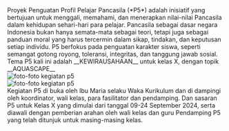 <div className="text-justify">
  Proyek Penguatan Profil Pelajar Pancasila (*P5*) adalah inisiatif yang
  bertujuan untuk menggali, memahami, dan menerapkan nilai-nilai Pancasila dalam
  kehidupan sehari-hari para pelajar. Pancasila sebagai dasar negara Indonesia
  bukan hanya semata-mata sebagai teori, tetapi juga sebagai panduan moral yang
  harus tercermin dalam sikap, tindakan, dan keputusan setiap individu. P5
  berfokus pada penguatan karakter siswa, seperti semangat gotong royong,
  toleransi, integritas, dan tanggung jawab sosial. Tema P5 kali ini adalah
  __KEWIRAUSAHAAN__ untuk kelas X, dengan topik __AQUASCAPE__
</div>

<div className="flex justify-center">
  <img src="/p5_2.jpeg" alt="foto-foto kegiatan p5" />
</div>

<div className="flex justify-center">
  <img src="/p5_3.jpeg" alt="foto-foto kegiatan p5" />
</div>

<div className="text-justify">
  Kegiatan P5 di buka oleh Ibu Maria selaku Waka Kurikulum dan di dampingi oleh
  koordinator, wali kelas, para fasilitator dan pendamping. Dan sasaran P5 untuk
  Kelas X yang dimulai dari tanggal 09-24 September 2024, serta diawali dengan
  pemberian arahan oleh wali kelas dan guru Pendamping P5 yang telah ditunjuk
  untuk masing-masing kelas.
</div>